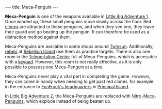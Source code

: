 ---
title: Meca-Penguin
---

{{twinsunica import}}{{Infobox Item
 |image=Meca.gif
 |type=weapon
 |critical=no
 |magical=no
 |unique=no
 |lba1=yes
 |lba2=
 |upgrades=
 |rowposition=
 |columnposition=
 |effect=
 |effectamount=
 |purpose=
 |combattype=area
 |powerlevel=
 |rate=
 |range=
 |damage=
}}

'''Meca-Penguin''' is one of the weapons available in [[Little Big Adventure 1]]. Once winded up, these small penguins move slowly across the floor. Red [[clone]]s are attracted to these penguins, and when they see one, they leave their guard and go beating up the penguin. It can therefore be used as a distraction method against them.

Meca-Penguins are available in some shops around [[Twinsun]]. Additionally, [[rebels]] at [[Rebellion Island]] use them as practice targets. There is also one room in the [[Teleportation Center]] full of Meca-Penguins, which is accessible with a [[keypad]]. However, this room is not really effective, as it is only possible to possess one Meca-Penguin at a time.

Meca-Penguins never play a vital part in completing the game. However, they can come in handy when needing to get past red clones, for example in the entrance to [[FunFrock's headquarters]] in [[Principal Island]].

In [[Little Big Adventure 2]], the Meca-Penguins are replaced with [[Nitro-Meca-Penguin]]s, which explode instead of being beaten up.